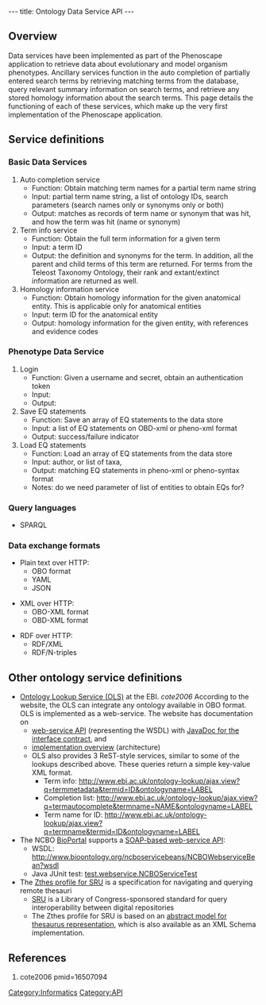 ---
title: Ontology Data Service API
---

==Overview==

Data services have been implemented as part of the Phenoscape application to retrieve data about evolutionary and model organism phenotypes. Ancillary services function in the auto completion of partially entered search terms by retrieving matching terms from the database, query relevant summary information on search terms, and retrieve any stored homology information about the search terms. This page details the functioning of each of these services, which make up the very first implementation of the Phenoscape application. 

==Service definitions==

===Basic Data Services===

# Auto completion service
#* Function: Obtain matching term names for a partial term name string
#* Input: partial term name string, a list of ontology IDs, search parameters (search names only or synonyms only or both)
#* Output: matches as records of term name or synonym that was hit, and how the term was hit (name or synonym)
# Term info service
#* Function: Obtain the full term information for a given term
#* Input: a term ID
#* Output: the definition and synonyms for the term. In addition, all the parent and child terms of this term are returned. For terms from the Teleost Taxonomy Ontology, their rank and extant/extinct information are returned as well.
#Homology information service
#* Function: Obtain homology information for the given anatomical entity. This is applicable only for anatomical entities
#* Input: term ID for the anatomical entity
#* Output: homology information for the given entity, with references and evidence codes

===Phenotype Data Service===

# Login
#* Function: Given a username and secret, obtain an authentication token
#* Input:
#* Output:
# Save EQ statements
#* Function: Save an array of EQ statements to the data store
#* Input: a list of EQ statements on OBD-xml or pheno-xml format
#* Output: success/failure indicator
# Load EQ statements
#* Function: Load an array of EQ statements from the data store
#* Input: author, or list of taxa,
#* Output: matching EQ statements in pheno-xml or pheno-syntax format
#* Notes: do we need parameter of list of entities to obtain EQs for?

===Query languages===

* SPARQL

===Data exchange formats===

* Plain text over HTTP:
** OBO format
** YAML
** JSON

* XML over HTTP:
** OBO-XML format
** OBD-XML format

* RDF over HTTP:
** RDF/XML
** RDF/N-triples

==Other ontology service definitions==

* [http://www.ebi.ac.uk/ontology-lookup/ Ontology Lookup Service (OLS)] at the EBI. <cite>cote2006</cite> According to the website, the OLS can integrate any ontology available in OBO format. OLS is implemented as a web-service. The website has documentation on
**  [http://www.ebi.ac.uk/ontology-lookup/WSDLDocumentation.do web-service API] (representing the WSDL) with [http://www.ebi.ac.uk/ontology-lookup/api/uk/ac/ebi/ook/web/interfaces/QueryImpl.html JavaDoc for the interface contract], and
** [http://www.ebi.ac.uk/ontology-lookup/implementationOverview.do implementation overview] (architecture)
**  OLS also provides 3 ReST-style services, similar to some of the lookups described above.  These queries return a simple key-value XML format.
*** Term info: http://www.ebi.ac.uk/ontology-lookup/ajax.view?q=termmetadata&termid=ID&ontologyname=LABEL
*** Completion list: http://www.ebi.ac.uk/ontology-lookup/ajax.view?q=termautocomplete&termname=NAME&ontologyname=LABEL
***  Term name for ID: http://www.ebi.ac.uk/ontology-lookup/ajax.view?q=termname&termid=ID&ontologyname=LABEL
* The NCBO [http://www.bioontology.org/ncbo/faces/index.xhtml BioPortal] supports a [http://www.bioontology.org/docs/bioportal/development/web_services.html SOAP-based web-service API]:
** WSDL: http://www.bioontology.org/ncboservicebeans/NCBOWebserviceBean?wsdl
** Java JUnit test: [http://smi-protege.stanford.edu/repos/cbio/ncbo/trunk/test/webservice/NCBOServiceTest.java test.webservice.NCBOServiceTest]
* The [http://zthes.z3950.org/srw/zthes-srw-1.0.html Zthes profile for SRU] is a specification for navigating and querying remote thesauri
** [http://www.loc.gov/sru/ SRU] is a Library of Congress-sponsored standard for query interoperability between digital repositories
** The Zthes profile for SRU is based on an [http://zthes.z3950.org/model/zthes-model-1.0.html abstract model for thesaurus representation], which is also available as an XML Schema implementation.



==References==

<biblio>
#cote2006 pmid=16507094
</biblio>

[[Category:Informatics]]
[[Category:API]]